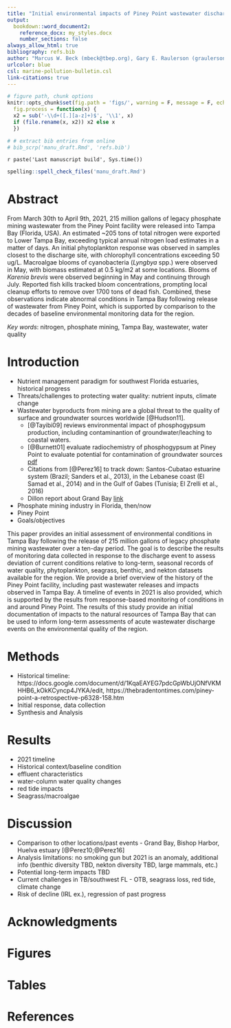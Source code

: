 ```yaml
---
title: "Initial environmental impacts of Piney Point wastewater discharge into Tampa Bay, Florida"
output: 
  bookdown::word_document2:
    reference_docx: my_styles.docx
    number_sections: false
always_allow_html: true
bibliography: refs.bib
author: "Marcus W. Beck (mbeck@tbep.org), Gary E. Raulerson (graulerson@tbep.org), Maya C. Burke (mburke@tbep.org), Joe Whalen (jwhalen@tbep.org), Sheila Scolaro (sscolar@tbep.org), Ed T. Sherwood (esherwood@tbep.org)"
urlcolor: blue
csl: marine-pollution-bulletin.csl
link-citations: true
---
```


```r
# figure path, chunk options
knitr::opts_chunk$set(fig.path = 'figs/', warning = F, message = F, echo = F, cache = F, dev.args = list(family = 'serif'), dpi = 300, warning = F,
  fig.process = function(x) {
  x2 = sub('-\\d+([.][a-z]+)$', '\\1', x)
  if (file.rename(x, x2)) x2 else x
  })

# # extract bib entries from online
# bib_scrp('manu_draft.Rmd', 'refs.bib')
```

`r paste('Last manuscript build', Sys.time())`

```r
spelling::spell_check_files('manu_draft.Rmd')
```

# Abstract

From March 30th to April 9th, 2021, 215 million gallons of legacy phosphate mining wastewater from the Piney Point facility were released into Tampa Bay (Florida, USA).  An estimated ~205 tons of total nitrogen were exported to Lower Tampa Bay, exceeding typical annual nitrogen load estimates in a matter of days.  An initial phytoplankton response was observed in samples closest to the discharge site, with chlorophyll concentrations exceeding 50 ug/L.  Macroalgae blooms of cyanobacteria (*Lyngbya* spp.) were observed in May, with biomass estimated at 0.5 kg/m2 at some locations.  Blooms of *Karenia brevis* were observed beginning in May and continuing through July.  Reported fish kills tracked bloom concentrations, prompting local cleanup efforts to remove over 1700 tons of dead fish.  Combined, these observations indicate abnormal conditions in Tampa Bay following release of wastewater from Piney Point, which is supported by comparison to the decades of baseline environmental monitoring data for the region. 

*Key words*: nitrogen, phosphate mining, Tampa Bay, wastewater, water quality

# Introduction

* Nutrient management paradigm for southwest Florida estuaries, historical progress
* Threats/challenges to protecting water quality: nutrient inputs, climate change
* Wastewater byproducts from mining are a global threat to the quality of surface and groundwater sources worldwide [@Hudson11]. 
     * [@Tayibi09] reviews environmental impact of phosphogypsum production, including contaminantion of groundwater/leaching to coastal waters.  
     * [@Burnett01] evaluate radiochemistry of phosphogypsum at Piney Point to evaluate potential for contamination of groundwater sources [pdf](https://www.osti.gov/etdeweb/servlets/purl/20243518)
    * Citations from [@Perez16] to track down: Santos-Cubatao estuarine system (Brazil; Sanders et al., 2013), in the Lebanese coast (El Samad et al., 2014) and in the Gulf of Gabes (Tunisia; El Zrelli et al., 2016)
    * Dillon report about Grand Bay [link](https://www.wrri.msstate.edu/pdf/2016dillon_finalreport.pdf)
* Phosphate mining industry in Florida, then/now
* Piney Point
* Goals/objectives

This paper provides an initial assessment of environmental conditions in Tampa Bay following the release of 215 million gallons of legacy phosphate mining wastewater over a ten-day period.  The goal is to describe the results of monitoring data collected in response to the discharge event to assess deviation of current conditions relative to long-term, seasonal records of water quality, phytoplankton, seagrass, benthic, and nekton datasets available for the region.  We provide a brief overview of the history of the Piney Point facility, including past wastewater releases and impacts observed in Tampa Bay.  A timeline of events in 2021 is also provided, which is supported by the results from response-based monitoring of conditions in and around Piney Point.  The results of this study provide an initial documentation of impacts to the natural resources of Tampa Bay that can be used to inform long-term assessments of acute wastewater discharge events on the environmental quality of the region.  

# Methods

* Historical timeline: https://docs.google.com/document/d/1KqaEAYEG7pdcGpWbUjONfVKMHHB6_kOkKCyncp4JYKA/edit, https://thebradentontimes.com/piney-point-a-retrospective-p6328-158.htm
* Initial response, data collection
* Synthesis and Analysis

# Results

* 2021 timeline
* Historical context/baseline condition
* effluent characteristics
* water-column water quality changes
* red tide impacts
* Seagrass/macroalgae

# Discussion

* Comparison to other locations/past events - Grand Bay, Bishop Harbor, Huelva estuary [@Perez10;@Perez16]
* Analysis limitations: no smoking gun but 2021 is an anomaly, additional info (benthic diversity TBD, nekton diversity TBD, large mammals, etc.)
* Potential long-term impacts TBD
* Current challenges in TB/southwest FL - OTB, seagrass loss, red tide, climate change
* Risk of decline (IRL ex.), regression of past progress

# Acknowledgments

# Figures

# Tables

# References